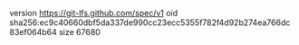 version https://git-lfs.github.com/spec/v1
oid sha256:ec9c40660dbf5da337de990cc23ecc5355f782f4d92b274ea766dc83ef064b64
size 67680
